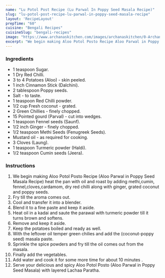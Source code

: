 ---
name: "Lu Potol Post Recipe (Lu Parwal In Poppy Seed Masala Recipe)"
slug: "lu-potol-post-recipe-lu-parwal-in-poppy-seed-masala-recipe"
layout: 'RecipeLayout'
prepTime: "60"
cuisine: "Bengali Recipes"
cuisineSlug: "bengali-recipes"
image: "https://www.archanaskitchen.com/images/archanaskitchen/0-Archanas-Kitchen-Recipes/2016/sept-26/Bengali_Aloo_Potol_Posto_Recipe_Aloo_Parwal_In_Poppy_Seed_Masala-1.jpg"
excerpt: "We begin making Aloo Potol Posto Recipe Aloo Parwal in Poppy Seed Masala Recipe heat the pan with oil and roast by adding methi,cumin, fennel,cloves,cardamom, dry red chilli along with ginger, grated coconut and poppy seeds"
---

### Ingredients

- 1 teaspoon Sugar.
- 1 Dry Red Chilli.
- 3 to 4 Potatoes (Aloo) - skin peeled.
- 1 inch Cinnamon Stick (Dalchini).
- 2 tablespoon Poppy seeds.
- Salt - to taste.
- 1 teaspoon Red Chilli powder.
- 1/2 cup Fresh coconut - grated.
- 2 Green Chillies - finely chopped.
- 15 Pointed gourd (Parval) - cut into wedges.
- 1 teaspoon Fennel seeds (Saunf).
- 1/2 inch Ginger - finely chopped.
- 1/2 teaspoon Methi Seeds (Fenugreek Seeds).
- Mustard oil - as required for cooking.
- 3 Cloves (Laung).
- 1 teaspoon Turmeric powder (Haldi).
- 1/2 teaspoon Cumin seeds (Jeera).

### Instructions

1. We begin making Aloo Potol Posto Recipe (Aloo Parwal in Poppy Seed Masala Recipe) heat the pan with oil and roast by adding methi,cumin, fennel,cloves,cardamom, dry red chilli along with ginger, grated coconut and poppy seeds.
1. Fry till the aroma comes out.
1. Cool and transfer it into a blender.
1. Blend it to a fine paste and keep it aside.
1. Heat oil in a kadai and saute the parawal with turmeric powder till it turns brown and softens.
1. Remove and keep it aside.
1. Keep the potatoes boiled and ready as well.
1. With the leftover oil temper green chilies and add the (coconut-poppy seed) masala paste.
1. Sprinkle the spice powders and fry till the oil comes out from the masala.
1. Finally add the vegetables.
1. Add water and cook it for some more time for about 10 minutes .
1. Serve your delicious and spicy Aloo Potol Posto (Aloo Parwal in Poppy Seed Masala) with layered Lachaa Paratha.
